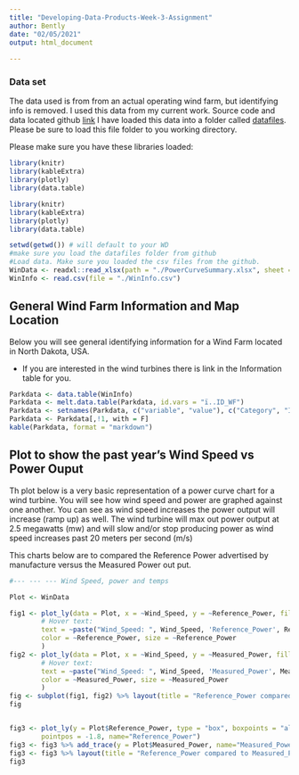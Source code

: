 ---
title: "Developing-Data-Products-Week-3-Assignment"
author: Bently
date: "02/05/2021"
output: html_document
    
---

### Data set
The data used is from from an actual operating wind farm, but identifying info is removed. I used this data 
from my current work. Source code and data located github [link](https://github.com/barteec/DevelopingDataProducts-Week3-Assignment) I have loaded
this data into a folder called [datafiles](https://github.com/barteec/DevelopingDataProducts-Week3-Assignment). Please 
be sure to load this file folder to you working directory. 

Please make sure you have these libraries loaded:
```{r warning=FALSE, message=FALSE}
library(knitr)
library(kableExtra)
library(plotly)
library(data.table)
```

```{r libraries, include=FALSE, echo=FALSE}
library(knitr)
library(kableExtra)
library(plotly)
library(data.table)

setwd(getwd()) # will default to your WD
#make sure you load the datafiles folder from github
#Load data. Make sure you loaded the csv files from the github. 
WinData <- readxl::read_xlsx(path = "./PowerCurveSummary.xlsx", sheet = 1)
WinInfo <- read.csv(file = "./WinInfo.csv")

```


## General Wind Farm Information and Map Location
Below you will see general identifying information for a Wind Farm located in North Dakota, USA. 

* If you are interested  in the wind turbines there is link in the Information table for you.

```{r information table1, echo=FALSE, results="asis", warning=FALSE}
Parkdata <- data.table(WinInfo)
Parkdata <- melt.data.table(Parkdata, id.vars = "ï..ID_WF")
Parkdata <- setnames(Parkdata, c("variable", "value"), c("Category", "Information"))
Parkdata <- Parkdata[,!1, with = F]
kable(Parkdata, format = "markdown")
```
<div>


## Plot to show the past year's Wind Speed vs Power Ouput
Th plot below is a very basic representation of a power curve chart for a wind turbine. You will see how wind speed and power are graphed against one another. You can see as wind speed increases the power output will increase (ramp up) 
as well. The wind turbine will max out power output at 2.5 megawatts (mw) and will slow and/or stop producing power as wind speed increases past 20 meters per second (m/s) 

This charts below are to compared the Reference Power advertised by manufacture versus the Measured Power out put. 
```{r echo=FALSE, results= 'asis', warning=FALSE, message = FALSE}
#--- --- --- Wind Speed, power and temps

Plot <- WinData

fig1 <- plot_ly(data = Plot, x = ~Wind_Speed, y = ~Reference_Power, fill = 'tozeroy',
        # Hover text:
        text = ~paste("Wind_Speed: ", Wind_Speed, 'Reference_Power', Reference_Power),
        color = ~Reference_Power, size = ~Reference_Power
        ) 
fig2 <- plot_ly(data = Plot, x = ~Wind_Speed, y = ~Measured_Power, fill = 'tozeroy',
        # Hover text:
        text = ~paste("Wind_Speed: ", Wind_Speed, 'Measured_Power', Measured_Power),
        color = ~Measured_Power, size = ~Measured_Power
        )
fig <- subplot(fig1, fig2) %>% layout(title = "Reference_Power compared to Measured_Power")
fig


fig3 <- plot_ly(y = Plot$Reference_Power, type = "box", boxpoints = "all", jitter = 0.3,
        pointpos = -1.8, name="Reference_Power")
fig3 <- fig3 %>% add_trace(y = Plot$Measured_Power, name="Measured_Power")
fig3 <- fig3 %>% layout(title = "Reference_Power compared to Measured_Power")
fig3
```
